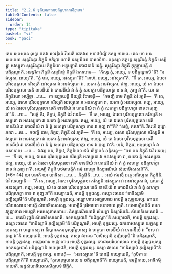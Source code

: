```yaml
---
title: "2.2.6 ទុតិយភោជនបដិគ្គហណសិក្ខាបទ"
tableOfContents: false
sidebar:
  order: 14
type: "tipitaka"
basket: "vi"
book: "paci"
---
```



<DynamicBreadcrumb />

<Division number="704" book="paci">

<Paragraph number="2310" book="paci">
តេន សមយេន ពុទ្ធោ ភគវា សាវត្ថិយំ វិហរតិ ជេតវនេ អនាថបិណ្ឌិកស្ស អារាមេ. តេន ខោ បន សមយេន សុន្ទរីនន្ទា ភិក្ខុនី អភិរូបា ហោតិ ទស្សនីយា បាសាទិកា. មនុស្សា ភត្តគ្គេ សុន្ទរីនន្ទំ ភិក្ខុនឹ បស្សិត្វា អវស្សុតា សុន្ទរីនន្ទាយ ភិក្ខុនិយា អគ្គមគ្គានិ ភោជនានិ ទេន្តិ. សុន្ទរីនន្ទា ភិក្ខុនី កុក្កុច្ចាយន្តី ន បដិគ្គណ្ហាតិ. អនន្តរិកា ភិក្ខុនី សុន្ទរីនន្ទំ ភិក្ខុនឹ ឯតទវោច—  “កិស្ស ត្វំ, អយ្យេ, ន បដិគ្គណ្ហាសី”តិ? “អវស្សុតា, អយ្យេ”តិ. “ត្វំ បន, អយ្យេ, អវស្សុតា”តិ? “នាហំ, អយ្យេ, អវស្សុតា”តិ. “កឹ តេ, អយ្យេ, ឯសោ បុរិសបុគ្គលោ ករិស្សតិ អវស្សុតោ វា អនវស្សុតោ វា, យតោ ត្វំ អនវស្សុតា. ឥង្ឃ, អយ្យេ, យំ តេ ឯសោ បុរិសបុគ្គលោ ទេតិ ខាទនីយំ វា ភោជនីយំ វា តំ ត្វំ សហត្ថា បដិគ្គហេត្វា ខាទ វា, ភុញ្ជ វា”តិ.
</Paragraph>

<Paragraph number="2311" book="paci">
យា តា ភិក្ខុនិយោ អប្បិច្ឆា …បេ…  តា ឧជ្ឈាយន្តិ ខិយ្យន្តិ វិបាចេន្តិ—  “កថញ្ហិ នាម ភិក្ខុនី ឯវំ វក្ខតិ—  ‘កឹ តេ, អយ្យេ, ឯសោ បុរិសបុគ្គលោ ករិស្សតិ អវស្សុតោ វា អនវស្សុតោ វា, យតោ ត្វំ អនវស្សុតា. ឥង្ឃ, អយ្យេ, យំ តេ ឯសោ បុរិសបុគ្គលោ ទេតិ ខាទនីយំ វា ភោជនីយំ វា តំ ត្វំ សហត្ថា បដិគ្គហេត្វា ខាទ វា ភុញ្ជ វា’”តិ …បេ…  “សច្ចំ កិរ, ភិក្ខវេ, ភិក្ខុនី ឯវំ វទេតិ—  ‘កឹ តេ, អយ្យេ, ឯសោ បុរិសបុគ្គលោ ករិស្សតិ អវស្សុតោ វា អនវស្សុតោ វា យតោ ត្វំ អនវស្សុតា. ឥង្ឃ, អយ្យេ, យំ តេ ឯសោ បុរិសបុគ្គលោ ទេតិ ខាទនីយំ វា ភោជនីយំ វា តំ ត្វំ សហត្ថា បដិគ្គហេត្វា ខាទ វា ភុញ្ជ វា’”តិ? “សច្ចំ, ភគវា”តិ. វិគរហិ ពុទ្ធោ ភគវា …បេ…  កថញ្ហិ នាម, ភិក្ខវេ, ភិក្ខុនី ឯវំ វក្ខតិ—  ‘កឹ តេ, អយ្យេ, ឯសោ បុរិសបុគ្គលោ ករិស្សតិ អវស្សុតោ វា អនវស្សុតោ វា យតោ ត្វំ អនវស្សុតា; ឥង្ឃ, អយ្យេ, យំ តេ ឯសោ បុរិសបុគ្គលោ ទេតិ ខាទនីយំ វា ភោជនីយំ វា តំ ត្វំ សហត្ថា បដិគ្គហេត្វា ខាទ វា ភុញ្ជ វា’តិ. នេតំ, ភិក្ខវេ, អប្បសន្នានំ វា បសាទាយ …បេ…  ឯវញ្ច បន, ភិក្ខវេ, ភិក្ខុនិយោ ឥមំ សិក្ខាបទំ ឧទ្ទិសន្តុ—
</Paragraph>

</Division>
<Division number="705" book="paci">

<Paragraph number="2312" book="paci">
<Emphasis>“យា បន ភិក្ខុនី ឯវំ វទេយ្យ—  ‘កឹ តេ, អយ្យេ, ឯសោ បុរិសបុគ្គលោ ករិស្សតិ អវស្សុតោ វា អនវស្សុតោ វា, យតោ ត្វំ អនវស្សុតា. ឥង្ឃ, អយ្យេ, យំ តេ ឯសោ បុរិសបុគ្គលោ ទេតិ ខាទនីយំ វា ភោជនីយំ វា តំ ត្វំ សហត្ថា បដិគ្គហេត្វា ខាទ វា ភុញ្ជ វា’តិ, អយម្បិ ភិក្ខុនី បឋមាបត្តិកំ ធម្មំ អាបន្នា និស្សារណីយំ សំឃាទិសេសន៑”</Emphasis>តិ. (*6*:<Emphasis>14</Emphasis>)
</Paragraph>

</Division>
<Division number="706" book="paci">

<Paragraph number="2313" book="paci">
<Emphasis>យា បនា</Emphasis>តិ យា យាទិសា …បេ…  <Emphasis>ភិក្ខុនី</Emphasis>តិ …បេ…  អយំ ឥមស្មឹ អត្ថេ អធិប្បេតា ភិក្ខុនីតិ.
</Paragraph>

<Paragraph number="2314" book="paci">
<Emphasis>ឯវំ វទេយ្យា</Emphasis>តិ—  “កឹ តេ, អយ្យេ, ឯសោ បុរិសបុគ្គលោ ករិស្សតិ អវស្សុតោ វា អនវស្សុតោ វា, យតោ ត្វំ អនវស្សុតា. ឥង្ឃ, អយ្យេ, យំ តេ ឯសោ បុរិសបុគ្គលោ ទេតិ ខាទនីយំ វា ភោជនីយំ វា តំ ត្វំ សហត្ថា បដិគ្គហេត្វា ខាទ វា ភុញ្ជ វា”តិ ឧយ្យោជេតិ, អាបត្តិ ទុក្កដស្ស. តស្សា វចនេន “ខាទិស្សាមិ ភុញ្ជិស្សាមី”តិ បដិគ្គណ្ហាតិ, អាបត្តិ ទុក្កដស្ស. អជ្ឈោហារេ អជ្ឈោហារេ អាបត្តិ ថុល្លច្ចយស្ស. ភោជនបរិយោសានេ អាបត្តិ សំឃាទិសេសស្ស.
</Paragraph>

<Paragraph number="2315" book="paci">
<Emphasis>អយម្បី</Emphasis>តិ បុរិមាយោ ឧបាទាយ វុច្ចតិ.
</Paragraph>

<Paragraph number="2316" book="paci">
<Emphasis>បឋមាបត្តិកន៑</Emphasis>តិ សហ វត្ថុជ្ឈាចារា អាបជ្ជតិ អសមនុភាសនាយ.
</Paragraph>

<Paragraph number="2317" book="paci">
<Emphasis>និស្សារណីយន៑</Emphasis>តិ សំឃម្ហា និស្សារីយតិ.
</Paragraph>

<Paragraph number="2318" book="paci">
<Emphasis>សំឃាទិសេសោ</Emphasis>តិ …បេ…  តេនបិ វុច្ចតិ សំឃាទិសេសោតិ.
</Paragraph>

<Paragraph number="2319" book="paci">
ឧទកទន្តបោនំ “បដិគ្គណ្ហា”តិ ឧយ្យោជេតិ, អាបត្តិ ទុក្កដស្ស. តស្សា វចនេន “ខាទិស្សាមិ ភុញ្ជិស្សាមី”តិ បដិគ្គណ្ហាតិ, អាបត្តិ ទុក្កដស្ស.
</Paragraph>

</Division>
<Division number="707" book="paci">

<Paragraph number="2320" book="paci">
ឯកតោអវស្សុតេ យក្ខស្ស វា បេតស្ស វា បណ្ឌកស្ស វា តិរច្ឆានគតមនុស្សវិគ្គហស្ស វា ហត្ថតោ ខាទនីយំ វា ភោជនីយំ វា “ខាទ វា ភុញ្ជ វា”តិ ឧយ្យោជេតិ, អាបត្តិ ទុក្កដស្ស. តស្សា វចនេន “ខាទិស្សាមិ ភុញ្ជិស្សាមី”តិ បដិគ្គណ្ហាតិ, អាបត្តិ ទុក្កដស្ស. អជ្ឈោហារេ អជ្ឈោហារេ អាបត្តិ ទុក្កដស្ស. ភោជនបរិយោសានេ អាបត្តិ ថុល្លច្ចយស្ស. ឧទកទន្តបោនំ បដិគ្គណ្ហាតិ ឧយ្យោជេតិ, អាបត្តិ ទុក្កដស្ស. តស្សា វចនេន “ខាទិស្សាមិ ភុញ្ជិស្សាមី”តិ បដិគ្គណ្ហាតិ, អាបត្តិ ទុក្កដស្ស.
</Paragraph>

</Division>
<Division number="708" book="paci">

<Paragraph number="2321" book="paci">
អនាបត្តិ—  “អនវស្សុតោ”តិ ជានន្តី ឧយ្យោជេតិ, “កុបិតា ន បដិគ្គណ្ហាតី”តិ ឧយ្យោជេតិ, “កុលានុទ្ទយតាយ ន បដិគ្គណ្ហាតី”តិ ឧយ្យោជេតិ, ឧម្មត្តិកាយ, អាទិកម្មិកាយាតិ.

</Paragraph>
</Division>

<Paragraph number="2322" type="center" book="paci">
ឆដ្ឋសំឃាទិសេសសិក្ខាបទំ និដ្ឋិតំ.
</Paragraph>
